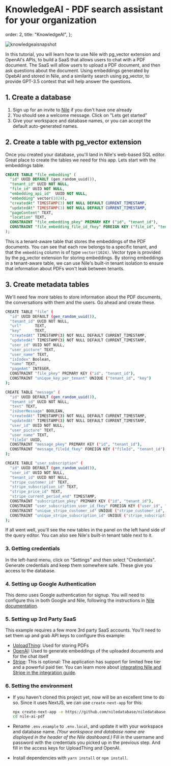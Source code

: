 # KnowledgeAI - PDF search assistant for your organization

  order: 2,
  title: "KnowledgeAI",
};

![knowledgeaisnapshot](/docs/knowledgeai.png)

In this tutorial, you will learn how to use Nile with pg_vector extension and OpenAI's APIs,
to build a SaaS that allows users to chat with a PDF document.
The SaaS will allow users to upload a PDF document, and then ask questions about the document.
Using embeddings generated by OpebAI and stored in Nile, and a similarity search using pg_vector,
to provide GPT-3.5 context that will help answer the questions.

## 1. Create a database

1. Sign up for an invite to [Nile](https://thenile.dev) if you don't have one already
2. You should see a welcome message. Click on "Lets get started"
3. Give your workspace and database names, or you can accept the default auto-generated names.

## 2. Create a table with pg_vector extension

Once you created your database, you'll land in Nile's web-based SQL editor. Great place to create the
tables we need for this app. Lets start with the embeddings table.

```sql
CREATE TABLE "file_embedding" (
  "id" UUID DEFAULT (gen_random_uuid()),
  "tenant_id" UUID NOT NULL,
  "file_id" UUID NOT NULL,
  "embedding_api_id"  UUID NOT NULL,
  "embedding" vector(1024),
  "createdAt" TIMESTAMP(3) NOT NULL DEFAULT CURRENT_TIMESTAMP,
  "updatedAt" TIMESTAMP(3) NOT NULL DEFAULT CURRENT_TIMESTAMP,
  "pageContent" TEXT,
  "location" TEXT,
  CONSTRAINT "file_embedding_pkey" PRIMARY KEY ("id", "tenant_id"),
  CONSTRAINT "file_embedding_file_id_fkey" FOREIGN KEY ("file_id", "tenant_id") REFERENCES "file" ("id", "tenant_id")
);
```

This is a tenant-aware table that stores the embeddings of the PDF documents.
You can see that each row belongs to a specific tenant, and that the `embedding`
column is of type `vector(1024)`. Vector type is provided by the pg_vector extension for storing embeddings.
By storing embeddings in a tenant-aware table, we can use Nile's built-in tenant isolation to ensure that
information about PDFs won't leak between tenants.

## 3. Create metadata tables

We'll need few more tables to store information about the PDF documents, the conversations with them
and the users. Go ahead and create these.

```bash
CREATE TABLE "file" (
  "id" UUID DEFAULT (gen_random_uuid()),
  "tenant_id" UUID NOT NULL,
  "url"      TEXT,
  "key"      TEXT,
  "createdAt" TIMESTAMP(3) NOT NULL DEFAULT CURRENT_TIMESTAMP,
  "updatedAt" TIMESTAMP(3) NOT NULL DEFAULT CURRENT_TIMESTAMP,
  "user_id" UUID NOT NULL,
  "user_picture" TEXT,
  "user_name" TEXT,
  "isIndex" Boolean,
  "name" TEXT,
  "pageAmt" INTEGER,
  CONSTRAINT "file_pkey" PRIMARY KEY ("id", "tenant_id"),
  CONSTRAINT "unique_key_per_tenant" UNIQUE ("tenant_id", "key")
);

CREATE TABLE "message" (
  "id" UUID DEFAULT (gen_random_uuid()),
  "tenant_id" UUID NOT NULL,
  "text" TEXT,
  "isUserMessage" BOOLEAN,
  "createdAt" TIMESTAMP(3) NOT NULL DEFAULT CURRENT_TIMESTAMP,
  "updatedAt" TIMESTAMP(3) NOT NULL DEFAULT CURRENT_TIMESTAMP,
  "user_id" UUID NOT NULL,
  "user_picture" TEXT,
  "user_name" TEXT,
  "fileId" UUID,
  CONSTRAINT "message_pkey" PRIMARY KEY ("id", "tenant_id"),
  CONSTRAINT "message_fileId_fkey" FOREIGN KEY ("fileId", "tenant_id") REFERENCES "file" ("id", "tenant_id")
);

CREATE TABLE "user_subscription" (
  "id" UUID DEFAULT (gen_random_uuid()),
  "user_id" UUID NOT NULL,
  "tenant_id" UUID NOT NULL,
  "stripe_customer_id" TEXT,
  "stripe_subscription_id" TEXT,
  "stripe_price_id" TEXT,
  "stripe_current_period_end" TIMESTAMP,
  CONSTRAINT "subscription_pkey" PRIMARY KEY ("id", "tenant_id"),
  CONSTRAINT "user_subscription_user_id_fkey" FOREIGN KEY ("user_id", "tenant_id") REFERENCES users.tenant_users ("user_id", "tenant_id"),
  CONSTRAINT "unique_stripe_customer_id" UNIQUE ("stripe_customer_id", "tenant_id"),
  CONSTRAINT "unique_stripe_subscription_id" UNIQUE ("stripe_subscription_id", "tenant_id")
);

```

If all went well, you'll see the new tables in the panel on the left hand side of the query editor. You can also see Nile's built-in tenant table next to it.

### 3. Getting credentials

In the left-hand menu, click on "Settings" and then select "Credentials".
Generate credentials and keep them somewhere safe. These give you access to the database.

### 4. Setting up Google Authentication

This demo uses Google authentication for signup. You will need to configure this in both Google and Nile,
following the instructions in [Nile documentation](https://www.thenile.dev/docs/user-authentication/social-login/google).

### 5. Setting up 3rd Party SaaS

This example requires a few more 3rd party SaaS accounts.
You'll need to set them up and grab API keys to configure this example:

- [UploadThing](https://uploadthing.com): Used for storing PDFs
- [OpenAI](https://openai.com/): Used to generate embeddings of the uploaded documents and for the chat itself
- [Stripe](https://stripe.com/): This is optional: The application has support for limited free tier and a powerful paid tier. You can learn more about [integrating Nile and Stripe in the integration guide](https://www.thenile.dev/docs/integrations/stripe).

### 6. Setting the environment

- If you haven't cloned this project yet, now will be an excellent time to do so. Since it uses NextJS, we can use `create-next-app` for this:

  ```bash
  npx create-next-app -e https://github.com/niledatabase/niledatabase/tree/main/examples/ai/ai_pdf nile-ai-pdf
  cd nile-ai-pdf
  ```

- Rename `.env.example` to `.env.local`, and update it with your workspace and database name.
  _(Your workspace and database name are displayed in the header of the Nile dashboard.)_
  Fill in the username and password with the credentials you picked up in the previous step.
  And fill in the access keys for UploadThing and OpenAI.

- Install dependencies with `yarn install` or `npm install`.
